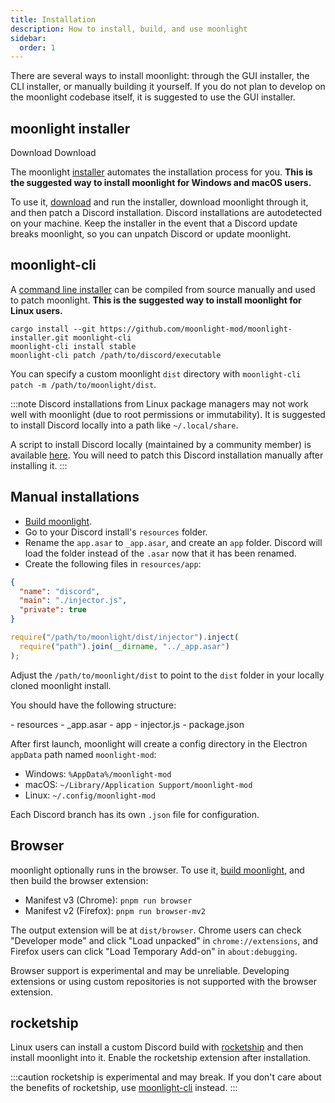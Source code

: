 ```yaml
---
title: Installation
description: How to install, build, and use moonlight
sidebar:
  order: 1
---
```


There are several ways to install moonlight: through the GUI installer, the CLI installer, or manually building it yourself. If you do not plan to develop on the moonlight codebase itself, it is suggested to use the GUI installer.

## moonlight installer

<LinkButton href="https://github.com/moonlight-mod/moonlight-installer/releases/latest/download/moonlight-installer.exe" icon="seti:windows">Download</LinkButton>
<LinkButton href="https://github.com/moonlight-mod/moonlight-installer/releases/latest/download/moonlight-installer-macos.dmg" icon="apple">Download</LinkButton>

The moonlight [installer](https://github.com/moonlight-mod/moonlight-installer) automates the installation process for you. **This is the suggested way to install moonlight for Windows and macOS users.**

To use it, [download](https://github.com/moonlight-mod/moonlight-installer/releases/latest) and run the installer, download moonlight through it, and then patch a Discord installation. Discord installations are autodetected on your machine. Keep the installer in the event that a Discord update breaks moonlight, so you can unpatch Discord or update moonlight.

## moonlight-cli

A [command line installer](https://github.com/moonlight-mod/moonlight-installer/tree/main/crates/moonlight-cli) can be compiled from source manually and used to patch moonlight. **This is the suggested way to install moonlight for Linux users.**

```shell
cargo install --git https://github.com/moonlight-mod/moonlight-installer.git moonlight-cli
moonlight-cli install stable
moonlight-cli patch /path/to/discord/executable
```

You can specify a custom moonlight `dist` directory with `moonlight-cli patch -m /path/to/moonlight/dist`.

:::note
Discord installations from Linux package managers may not work well with moonlight (due to root permissions or immutability). It is suggested to install Discord locally into a path like `~/.local/share`.

A script to install Discord locally (maintained by a community member) is available [here](https://gist.github.com/maddymeows/6af1a5d5a870c13b7b159c4463edee70). You will need to patch this Discord installation manually after installing it.
:::

## Manual installations

- [Build moonlight](/dev/setup).
- Go to your Discord install's `resources` folder.
- Rename the `app.asar` to `_app.asar`, and create an `app` folder. Discord will load the folder instead of the `.asar` now that it has been renamed.
- Create the following files in `resources/app`:

```json title="package.json"
{
  "name": "discord",
  "main": "./injector.js",
  "private": true
}
```

```js title="injector.js"
require("/path/to/moonlight/dist/injector").inject(
  require("path").join(__dirname, "../_app.asar")
);
```

Adjust the `/path/to/moonlight/dist` to point to the `dist` folder in your locally cloned moonlight install.

You should have the following structure:

<FileTree>
- resources
  - _app.asar
  - app
    - injector.js
    - package.json
</FileTree>

After first launch, moonlight will create a config directory in the Electron `appData` path named `moonlight-mod`:

- Windows: `%AppData%/moonlight-mod`
- macOS: `~/Library/Application Support/moonlight-mod`
- Linux: `~/.config/moonlight-mod`

Each Discord branch has its own `.json` file for configuration.

## Browser

moonlight optionally runs in the browser. To use it, [build moonlight](/dev/setup), and then build the browser extension:

- Manifest v3 (Chrome): `pnpm run browser`
- Manifest v2 (Firefox): `pnpm run browser-mv2`

The output extension will be at `dist/browser`. Chrome users can check "Developer mode" and click "Load unpacked" in `chrome://extensions`, and Firefox users can click "Load Temporary Add-on" in `about:debugging`.

Browser support is experimental and may be unreliable. Developing extensions or using custom repositories is not supported with the browser extension.

## rocketship

Linux users can install a custom Discord build with [rocketship](https://github.com/moonlight-mod/rocketship) and then install moonlight into it. Enable the rocketship extension after installation.

:::caution
rocketship is experimental and may break. If you don't care about the benefits of rocketship, use [moonlight-cli](#moonlight-cli) instead.
:::
